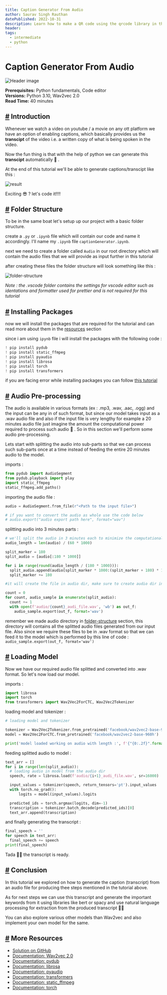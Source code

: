 ```yaml
---
title: Caption Generator From Audio
author: Saurav Singh Rauthan
datePublished: 2022-10-31
description: Learn how to make a QR code using the qrcode library in this project tutorial
header:
tags:
  - intermediate
  - python
---
```


# Caption Generator From Audio

<AuthorAvatar author_name="Saurav Singh Rauthan" author_avatar="/images/projects/authors/saurav_singh_rauthan.jpg" />

![Header image](URL)

**Prerequisites:** Python fundamentals, Code editor  
**Versions:** Python 3.10, Wav2vec 2.0  
**Read Time:** 40 minutes

## [#](#-introduction) Introduction

Whenever we watch a video on youtube / a movie on any ott platform we have an option of enabling captions, which basically provides us the **transcipt** of the video i.e. a written copy of what is being spoken in the video.

Now the fun thing is that with the help of python we can generate this **transcipt** automatically 🤯 .

At the end of this tutorial we'll be able to generate captions/transcipt like this :

![result](https://user-images.githubusercontent.com/54982868/203721912-ad48d11b-0b40-47c0-8a32-60102acf59d6.gif)


Exciting 😎  ? let's code it!!!!

## [#](#-folder-structure) Folder Structure

To be in the same boat let's setup up our project with a basic folder structure.

create a `.py` or `.ipynb` file which will contain our code and name it accordingly. I'll name my `.ipynb` file `captionGenerator.ipynb`.

next we need to create a folder called `Audio` in our root directory which will contain the audio files that we will provide as input further in this tutorial

after creating these files the folder structure will look something like this :

![folder-structure](https://user-images.githubusercontent.com/54982868/203722047-0c3b47e9-bf24-4561-9e4b-5eccaad32a9d.jpg)


_Note : the .vscode folder contains the settings for vscode editor such as identations and formatter used for prettier and is not required for this tutorial_

## [#](#-installing-packages) Installing Packages

now we will install the packages that are required for the tutorial and can read more about them in the [resources](#-more-resources) section

since i am using `ipynb` file i will install the packages with the following code :

```py
! pip install pydub
! pip install static_ffmpeg
! pip install pyaudio
! pip install librosa
! pip install torch
! pip install transformers
```

if you are facing error while installing packages you can follow [this tutorial](https://packaging.python.org/en/latest/tutorials/installing-packages/)

## [#](#-audio-preprocessing) Audio Pre-processing

The audio is available in various formats (ex : .mp3, .wav, .aac, .ogg) and the input can be any in of such format, but since our model takes input as a .wav audio file and also if the input file is very lengthy for example a 20 minutes audio file just imagine the amount the computational power required to process such audio 🤯 . So in this section we'll perform some audio pre-processing.

Lets start with splitting the audio into sub-parts so that we can process such sub-parts once at a time instead of feeding the entire 20 minutes audio to the model.

imports :

```py
from pydub import AudioSegment
from pydub.playback import play
import static_ffmpeg
static_ffmpeg.add_paths()
```

importing the audio file :

```py
audio = AudioSegment.from_file(r"<Path to the input file>")

# if you want to convert the audio as whole use the code below
# audio.export("audio export path here", format="wav")
```

splitting audio into 3 minutes parts :

```py
# we'll split the audio in 3 minutes each to minimize the computational power used by model
audio_length = len(audio) / (60 * 1000)

split_marker = 180
split_audio = [audio[:180 * 1000]]

for i in range(round(audio_length / (180 * 1000))):
  split_audio.append(audio[split_marker * 1000:(split_marker + 180) * 1000])
  split_marker += 180

#it will create the file in audio dir, make sure to create audio dir in root folder

count = 0
for count, audio_sample in enumerate(split_audio):
  count += 1
  with open(f'audio/{count}_audi_file.wav', 'wb') as out_f:
    audio_sample.export(out_f, format='wav')
```

remember we made audio directory in [folder-structure](#-folder-structure) section, this directory will contains all the splitted audio files generated from our input file. Also since we require these files to be in .wav format so that we can feed it to the model which is performed by this line of code : ` audio_sample.export(out_f, format='wav')`

## [#](#-loading-model) Loading Model

Now we have our required audio file splitted and converted into .wav format. So let's now load our model.

imports :

```py
import librosa
import torch
from transformers import Wav2Vec2ForCTC, Wav2Vec2Tokenizer
```

loading model and tokenizer :

```py
# loading model and tokenizer

tokenizer = Wav2Vec2Tokenizer.from_pretrained('facebook/wav2vec2-base-960h')
model = Wav2Vec2ForCTC.from_pretrained('facebook/wav2vec2-base-960h')

print('model loaded working on audio with length :', f'{"{0:.2f}".format(audio_length)}s')
```

feeding splitted audio to model :

```py
text_arr = []
for i in range(len(split_audio)):
  # loading audio in model from the audio dir
  speech, rate = librosa.load(f'audio/{i+1}_audi_file.wav', sr=16000)

  input_values = tokenizer(speech, return_tensors='pt').input_values
  with torch.no_grad():
      logits = model(input_values).logits

  predicted_ids = torch.argmax(logits, dim=-1)
  transcription = tokenizer.batch_decode(predicted_ids)[0]
  text_arr.append(transcription)
```

and finally generating the transcript :

```py
final_speech = ''
for speech in text_arr:
  final_speech += speech
print(final_speech)
```

Tada 🧙🎉  the transcript is ready.

## [#](#-conclusion) Conclusion

In this tutorial we explored on how to generate the caption (transcript) from an audio file for producing thee steps mentioned in the tutorial above.

As for next steps we can use this transcript and generate the important keywords from it using libraries like bert or spacy and use natural language processing for extraction from the produced transcript 👨‍💻

You can also explore various other models than Wav2vec and also implement your own model for the same.

## [#](#-more-resources) More Resources

- [Solution on GitHub]()
- [Documentation: Wav2vec 2.0](https://ai.facebook.com/blog/wav2vec-20-learning-the-structure-of-speech-from-raw-audio/)
- [Documentation: pydub](https://pypi.org/project/pydub/)
- [Documentation: librosa](https://librosa.org/doc/latest/index.html)
- [Documentation: pyaudio](https://pypi.org/project/PyAudio/)
- [Documentation: transformers](https://pypi.org/project/transformers/)
- [Documentation: static_ffmpeg](https://pypi.org/project/static-ffmpeg/)
- [Documentation: torch](https://pypi.org/project/torch/)

